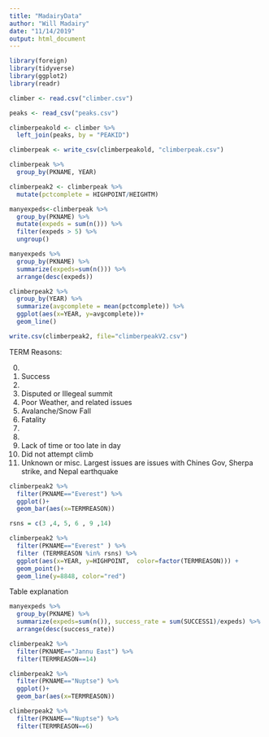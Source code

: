```yaml
---
title: "MadairyData"
author: "Will Madairy"
date: "11/14/2019"
output: html_document
---
```

```r
library(foreign)
library(tidyverse)
library(ggplot2)
library(readr)
```


```r
climber <- read.csv("climber.csv")
```


```r
peaks <- read_csv("peaks.csv")
```

```r
climberpeakold <- climber %>% 
  left_join(peaks, by = "PEAKID")
```
```r
climberpeak <- write_csv(climberpeakold, "climberpeak.csv")
```

```r
climberpeak %>% 
  group_by(PKNAME, YEAR)
```
```r
climberpeak2 <- climberpeak %>% 
  mutate(pctcomplete = HIGHPOINT/HEIGHTM)
```


```r
manyexpeds<-climberpeak %>% 
  group_by(PKNAME) %>% 
  mutate(expeds = sum(n())) %>% 
  filter(expeds > 5) %>% 
  ungroup()
```

```r
manyexpeds %>% 
  group_by(PKNAME) %>% 
  summarize(expeds=sum(n())) %>% 
  arrange(desc(expeds))
```

```r
climberpeak2 %>% 
  group_by(YEAR) %>% 
  summarize(avgcomplete = mean(pctcomplete)) %>% 
  ggplot(aes(x=YEAR, y=avgcomplete))+
  geom_line()
```

```r
write.csv(climberpeak2, file="climberpeakV2.csv")
```

TERM Reasons:

0. 
1. Success
2. 
3. Disputed or Illegeal summit
4. Poor Weather, and related issues
5. Avalanche/Snow Fall
6. Fatality
7. 
8. 
9. Lack of time or too late in day
12. Did not attempt climb
14. Unknown or misc. 
  Largest issues are issues with Chines Gov, Sherpa strike, and Nepal earthquake

```r
climberpeak2 %>% 
  filter(PKNAME=="Everest") %>% 
  ggplot()+
  geom_bar(aes(x=TERMREASON))
```

```r
rsns = c(3 ,4, 5, 6 , 9 ,14)

climberpeak2 %>% 
  filter(PKNAME=="Everest" ) %>% 
  filter (TERMREASON %in% rsns) %>% 
  ggplot(aes(x=YEAR, y=HIGHPOINT,  color=factor(TERMREASON))) +
  geom_point()+
  geom_line(y=8848, color="red") 
```

Table explanation


```r
manyexpeds %>% 
  group_by(PKNAME) %>% 
  summarize(expeds=sum(n()), success_rate = sum(SUCCESS1)/expeds) %>% 
  arrange(desc(success_rate))

```

```r
climberpeak2 %>% 
  filter(PKNAME=="Jannu East") %>% 
  filter(TERMREASON==14)
```

```r
climberpeak2 %>% 
  filter(PKNAME=="Nuptse") %>% 
  ggplot()+
  geom_bar(aes(x=TERMREASON))
```

```r
climberpeak2 %>% 
  filter(PKNAME=="Nuptse") %>% 
  filter(TERMREASON==6)
```


